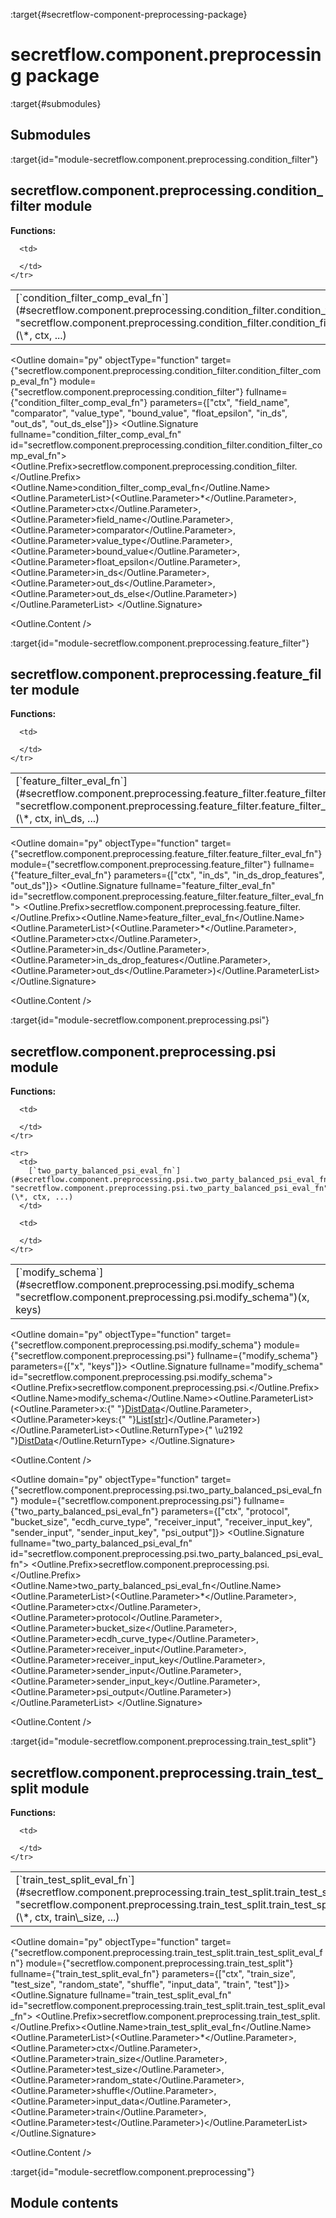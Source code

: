 :target{#secretflow-component-preprocessing-package}

# secretflow\.component.preprocessing package

:target{#submodules}

## Submodules

:target{id="module-secretflow.component.preprocessing.condition_filter"}

## secretflow\.component.preprocessing.condition\_filter module

<strong>Functions:</strong>

<table>
  <tbody>
    <tr>
      <td>
        [`condition_filter_comp_eval_fn`](#secretflow.component.preprocessing.condition_filter.condition_filter_comp_eval_fn "secretflow.component.preprocessing.condition_filter.condition_filter_comp_eval_fn")(\*, ctx, ...)
      </td>

      <td>

      </td>
    </tr>
  </tbody>
</table>

<Outline domain="py" objectType="function" target={"secretflow.component.preprocessing.condition_filter.condition_filter_comp_eval_fn"} module={"secretflow.component.preprocessing.condition_filter"} fullname={"condition_filter_comp_eval_fn"} parameters={["ctx", "field_name", "comparator", "value_type", "bound_value", "float_epsilon", "in_ds", "out_ds", "out_ds_else"]}>
  <Outline.Signature fullname="condition_filter_comp_eval_fn" id="secretflow.component.preprocessing.condition_filter.condition_filter_comp_eval_fn">
    <Outline.Prefix>secretflow\.component.preprocessing.condition\_filter.</Outline.Prefix><Outline.Name>condition\_filter\_comp\_eval\_fn</Outline.Name><Outline.ParameterList><span>(</span><Outline.Parameter><span>\*</span></Outline.Parameter>, <Outline.Parameter><span className="name">ctx</span></Outline.Parameter>, <Outline.Parameter><span className="name">field\_name</span></Outline.Parameter>, <Outline.Parameter><span className="name">comparator</span></Outline.Parameter>, <Outline.Parameter><span className="name">value\_type</span></Outline.Parameter>, <Outline.Parameter><span className="name">bound\_value</span></Outline.Parameter>, <Outline.Parameter><span className="name">float\_epsilon</span></Outline.Parameter>, <Outline.Parameter><span className="name">in\_ds</span></Outline.Parameter>, <Outline.Parameter><span className="name">out\_ds</span></Outline.Parameter>, <Outline.Parameter><span className="name">out\_ds\_else</span></Outline.Parameter><span>)</span></Outline.ParameterList>
  </Outline.Signature>

  <Outline.Content />
</Outline>

:target{id="module-secretflow.component.preprocessing.feature_filter"}

## secretflow\.component.preprocessing.feature\_filter module

<strong>Functions:</strong>

<table>
  <tbody>
    <tr>
      <td>
        [`feature_filter_eval_fn`](#secretflow.component.preprocessing.feature_filter.feature_filter_eval_fn "secretflow.component.preprocessing.feature_filter.feature_filter_eval_fn")(\*, ctx, in\_ds, ...)
      </td>

      <td>

      </td>
    </tr>
  </tbody>
</table>

<Outline domain="py" objectType="function" target={"secretflow.component.preprocessing.feature_filter.feature_filter_eval_fn"} module={"secretflow.component.preprocessing.feature_filter"} fullname={"feature_filter_eval_fn"} parameters={["ctx", "in_ds", "in_ds_drop_features", "out_ds"]}>
  <Outline.Signature fullname="feature_filter_eval_fn" id="secretflow.component.preprocessing.feature_filter.feature_filter_eval_fn">
    <Outline.Prefix>secretflow\.component.preprocessing.feature\_filter.</Outline.Prefix><Outline.Name>feature\_filter\_eval\_fn</Outline.Name><Outline.ParameterList><span>(</span><Outline.Parameter><span>\*</span></Outline.Parameter>, <Outline.Parameter><span className="name">ctx</span></Outline.Parameter>, <Outline.Parameter><span className="name">in\_ds</span></Outline.Parameter>, <Outline.Parameter><span className="name">in\_ds\_drop\_features</span></Outline.Parameter>, <Outline.Parameter><span className="name">out\_ds</span></Outline.Parameter><span>)</span></Outline.ParameterList>
  </Outline.Signature>

  <Outline.Content />
</Outline>

:target{id="module-secretflow.component.preprocessing.psi"}

## secretflow\.component.preprocessing.psi module

<strong>Functions:</strong>

<table>
  <tbody>
    <tr>
      <td>
        [`modify_schema`](#secretflow.component.preprocessing.psi.modify_schema "secretflow.component.preprocessing.psi.modify_schema")(x, keys)
      </td>

      <td>

      </td>
    </tr>

    <tr>
      <td>
        [`two_party_balanced_psi_eval_fn`](#secretflow.component.preprocessing.psi.two_party_balanced_psi_eval_fn "secretflow.component.preprocessing.psi.two_party_balanced_psi_eval_fn")(\*, ctx, ...)
      </td>

      <td>

      </td>
    </tr>
  </tbody>
</table>

<Outline domain="py" objectType="function" target={"secretflow.component.preprocessing.psi.modify_schema"} module={"secretflow.component.preprocessing.psi"} fullname={"modify_schema"} parameters={["x", "keys"]}>
  <Outline.Signature fullname="modify_schema" id="secretflow.component.preprocessing.psi.modify_schema">
    <Outline.Prefix>secretflow\.component.preprocessing.psi.</Outline.Prefix><Outline.Name>modify\_schema</Outline.Name><Outline.ParameterList><span>(</span><Outline.Parameter><span className="name">x</span><span>:</span><span>{" "}</span><span className="name">[DistData](secretflow.protos.protos.component.mdx#secretflow.protos.component.data_pb2.DistData "secretflow.protos.component.data_pb2.DistData")</span></Outline.Parameter>, <Outline.Parameter><span className="name">keys</span><span>:</span><span>{" "}</span><span className="name">[List](https://docs.python.org/3/library/typing.html#typing.List "(in Python v3.12)")<span>\[</span>[str](https://docs.python.org/3/library/stdtypes.html#str "(in Python v3.12)")<span>]</span></span></Outline.Parameter><span>)</span></Outline.ParameterList><Outline.ReturnType><span>{" \u2192 "}</span>[DistData](secretflow.protos.protos.component.mdx#secretflow.protos.component.data_pb2.DistData "secretflow.protos.component.data_pb2.DistData")</Outline.ReturnType>
  </Outline.Signature>

  <Outline.Content />
</Outline>

<Outline domain="py" objectType="function" target={"secretflow.component.preprocessing.psi.two_party_balanced_psi_eval_fn"} module={"secretflow.component.preprocessing.psi"} fullname={"two_party_balanced_psi_eval_fn"} parameters={["ctx", "protocol", "bucket_size", "ecdh_curve_type", "receiver_input", "receiver_input_key", "sender_input", "sender_input_key", "psi_output"]}>
  <Outline.Signature fullname="two_party_balanced_psi_eval_fn" id="secretflow.component.preprocessing.psi.two_party_balanced_psi_eval_fn">
    <Outline.Prefix>secretflow\.component.preprocessing.psi.</Outline.Prefix><Outline.Name>two\_party\_balanced\_psi\_eval\_fn</Outline.Name><Outline.ParameterList><span>(</span><Outline.Parameter><span>\*</span></Outline.Parameter>, <Outline.Parameter><span className="name">ctx</span></Outline.Parameter>, <Outline.Parameter><span className="name">protocol</span></Outline.Parameter>, <Outline.Parameter><span className="name">bucket\_size</span></Outline.Parameter>, <Outline.Parameter><span className="name">ecdh\_curve\_type</span></Outline.Parameter>, <Outline.Parameter><span className="name">receiver\_input</span></Outline.Parameter>, <Outline.Parameter><span className="name">receiver\_input\_key</span></Outline.Parameter>, <Outline.Parameter><span className="name">sender\_input</span></Outline.Parameter>, <Outline.Parameter><span className="name">sender\_input\_key</span></Outline.Parameter>, <Outline.Parameter><span className="name">psi\_output</span></Outline.Parameter><span>)</span></Outline.ParameterList>
  </Outline.Signature>

  <Outline.Content />
</Outline>

:target{id="module-secretflow.component.preprocessing.train_test_split"}

## secretflow\.component.preprocessing.train\_test\_split module

<strong>Functions:</strong>

<table>
  <tbody>
    <tr>
      <td>
        [`train_test_split_eval_fn`](#secretflow.component.preprocessing.train_test_split.train_test_split_eval_fn "secretflow.component.preprocessing.train_test_split.train_test_split_eval_fn")(\*, ctx, train\_size, ...)
      </td>

      <td>

      </td>
    </tr>
  </tbody>
</table>

<Outline domain="py" objectType="function" target={"secretflow.component.preprocessing.train_test_split.train_test_split_eval_fn"} module={"secretflow.component.preprocessing.train_test_split"} fullname={"train_test_split_eval_fn"} parameters={["ctx", "train_size", "test_size", "random_state", "shuffle", "input_data", "train", "test"]}>
  <Outline.Signature fullname="train_test_split_eval_fn" id="secretflow.component.preprocessing.train_test_split.train_test_split_eval_fn">
    <Outline.Prefix>secretflow\.component.preprocessing.train\_test\_split.</Outline.Prefix><Outline.Name>train\_test\_split\_eval\_fn</Outline.Name><Outline.ParameterList><span>(</span><Outline.Parameter><span>\*</span></Outline.Parameter>, <Outline.Parameter><span className="name">ctx</span></Outline.Parameter>, <Outline.Parameter><span className="name">train\_size</span></Outline.Parameter>, <Outline.Parameter><span className="name">test\_size</span></Outline.Parameter>, <Outline.Parameter><span className="name">random\_state</span></Outline.Parameter>, <Outline.Parameter><span className="name">shuffle</span></Outline.Parameter>, <Outline.Parameter><span className="name">input\_data</span></Outline.Parameter>, <Outline.Parameter><span className="name">train</span></Outline.Parameter>, <Outline.Parameter><span className="name">test</span></Outline.Parameter><span>)</span></Outline.ParameterList>
  </Outline.Signature>

  <Outline.Content />
</Outline>

:target{id="module-secretflow.component.preprocessing"}

## Module contents
